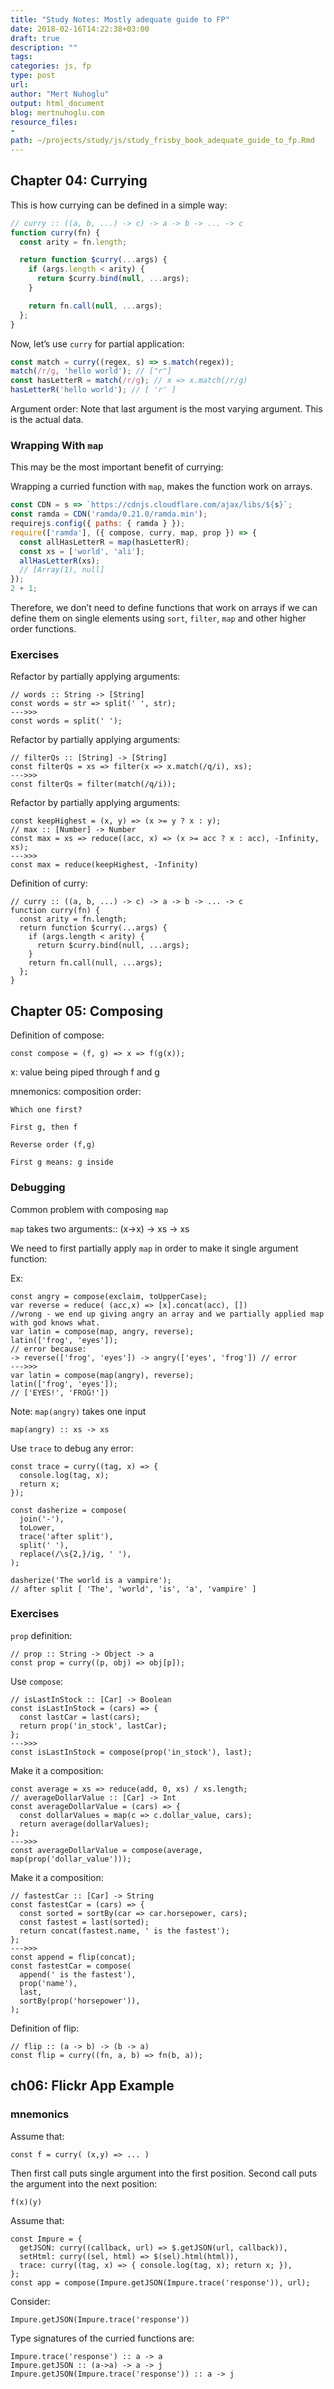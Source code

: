 ```yaml
---
title: "Study Notes: Mostly adequate guide to FP"
date: 2018-02-16T14:22:38+03:00  
draft: true 
description: ""
tags:
categories: js, fp
type: post
url:
author: "Mert Nuhoglu"
output: html_document
blog: mertnuhoglu.com
resource_files:
-
path: ~/projects/study/js/study_frisby_book_adequate_guide_to_fp.Rmd
---
```


<style>
  .main-container {
    max-width: 1600px !important;
  }
</style>

## Chapter 04: Currying

This is how currying can be defined in a simple way:

```js
// curry :: ((a, b, ...) -> c) -> a -> b -> ... -> c
function curry(fn) {
  const arity = fn.length;

  return function $curry(...args) {
    if (args.length < arity) {
      return $curry.bind(null, ...args);
    }

    return fn.call(null, ...args);
  };
}
```

Now, let's use `curry` for partial application:

```js
const match = curry((regex, s) => s.match(regex));
match(/r/g, 'hello world'); // ["r"]
const hasLetterR = match(/r/g); // x => x.match(/r/g)
hasLetterR('hello world'); // [ 'r' ]
```

Argument order: Note that last argument is the most varying argument. This is the actual data.

### Wrapping With `map`

This may be the most important benefit of currying: 

Wrapping a curried function with `map`, makes the function work on arrays.

<script src="https://cdnjs.cloudflare.com/ajax/libs/require.js/2.2.0/require.min.js"></script>

```js
const CDN = s => `https://cdnjs.cloudflare.com/ajax/libs/${s}`;
const ramda = CDN('ramda/0.21.0/ramda.min');
requirejs.config({ paths: { ramda } });
require(['ramda'], ({ compose, curry, map, prop }) => {
  const allHasLetterR = map(hasLetterR);
  const xs = ['world', 'ali'];
  allHasLetterR(xs);
  // [Array(1), null]
});
2 + 1;
```

Therefore, we don't need to define functions that work on arrays if we can define them on single elements using `sort`, `filter`, `map` and other higher order functions.

### Exercises

Refactor by partially applying arguments:

    // words :: String -> [String]
    const words = str => split(' ', str);
    --->>>
    const words = split(' ');

Refactor by partially applying arguments:

    // filterQs :: [String] -> [String]
    const filterQs = xs => filter(x => x.match(/q/i), xs);
    --->>>
    const filterQs = filter(match(/q/i));

Refactor by partially applying arguments:

    const keepHighest = (x, y) => (x >= y ? x : y);
    // max :: [Number] -> Number
    const max = xs => reduce((acc, x) => (x >= acc ? x : acc), -Infinity, xs);
    --->>>
    const max = reduce(keepHighest, -Infinity)

Definition of curry:

    // curry :: ((a, b, ...) -> c) -> a -> b -> ... -> c
    function curry(fn) {
      const arity = fn.length;
      return function $curry(...args) {
        if (args.length < arity) {
          return $curry.bind(null, ...args);
        }
        return fn.call(null, ...args);
      };
    }

## Chapter 05: Composing

Definition of compose:

    const compose = (f, g) => x => f(g(x));

x: value being piped through f and g

mnemonics: composition order:

    Which one first?

    First g, then f

    Reverse order (f,g)

    First g means: g inside

### Debugging

Common problem with composing `map`

`map` takes two arguments:: (x->x) -> xs -> xs

We need to first partially apply `map` in order to make it single argument function:

Ex:

    const angry = compose(exclaim, toUpperCase);
    var reverse = reduce( (acc,x) => [x].concat(acc), [])
    //wrong - we end up giving angry an array and we partially applied map with god knows what.
    var latin = compose(map, angry, reverse);
    latin(['frog', 'eyes']);
    // error because:
    -> reverse(['frog', 'eyes']) -> angry(['eyes', 'frog']) // error
    --->>>
    var latin = compose(map(angry), reverse);
    latin(['frog', 'eyes']);
    // ['EYES!', 'FROG!'])

Note: `map(angry)` takes one input

    map(angry) :: xs -> xs

Use `trace` to debug any error:

    const trace = curry((tag, x) => {
      console.log(tag, x);
      return x;
    });

    const dasherize = compose(
      join('-'),
      toLower,
      trace('after split'),
      split(' '),
      replace(/\s{2,}/ig, ' '),
    );

    dasherize('The world is a vampire');
    // after split [ 'The', 'world', 'is', 'a', 'vampire' ]

### Exercises

`prop` definition:

    // prop :: String -> Object -> a
    const prop = curry((p, obj) => obj[p]);

Use `compose`:

    // isLastInStock :: [Car] -> Boolean
    const isLastInStock = (cars) => {
      const lastCar = last(cars);
      return prop('in_stock', lastCar);
    };
    --->>>
    const isLastInStock = compose(prop('in_stock'), last);

Make it a composition:

    const average = xs => reduce(add, 0, xs) / xs.length;
    // averageDollarValue :: [Car] -> Int
    const averageDollarValue = (cars) => {
      const dollarValues = map(c => c.dollar_value, cars);
      return average(dollarValues);
    };
    --->>>
    const averageDollarValue = compose(average, map(prop('dollar_value')));

Make it a composition:

    // fastestCar :: [Car] -> String
    const fastestCar = (cars) => {
      const sorted = sortBy(car => car.horsepower, cars);
      const fastest = last(sorted);
      return concat(fastest.name, ' is the fastest');
    };
    --->>>
    const append = flip(concat);
    const fastestCar = compose(
      append(' is the fastest'),
      prop('name'),
      last,
      sortBy(prop('horsepower')),
    );

Definition of flip:

    // flip :: (a -> b) -> (b -> a)
    const flip = curry((fn, a, b) => fn(b, a));

## ch06: Flickr App Example

### mnemonics

Assume that:

    const f = curry( (x,y) => ... )

Then first call puts single argument into the first position. Second call puts the argument into the next position:

    f(x)(y)

Assume that:

    const Impure = {
      getJSON: curry((callback, url) => $.getJSON(url, callback)),
      setHtml: curry((sel, html) => $(sel).html(html)),
      trace: curry((tag, x) => { console.log(tag, x); return x; }),
    }; 
    const app = compose(Impure.getJSON(Impure.trace('response')), url);

Consider:

    Impure.getJSON(Impure.trace('response'))

Type signatures of the curried functions are:

    Impure.trace('response') :: a -> a
    Impure.getJSON :: (a->a) -> a -> j
    Impure.getJSON(Impure.trace('response')) :: a -> j

